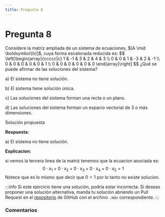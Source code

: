 ```yaml
---
title: Pregunta 8
---
```



# Pregunta 8

<div className="exercise">
Considere la matriz ampliada de un sistema de ecuaciones, $[A \mid \boldsymbol{b}]$, cuya forma escalonada reducida es:
$$
\left[\begin{array}{ccccc|c}
1 & -1 & 3 & 2 & 4 & 3 \\
0 & 0 & 1 & -3 & 2 & -1 \\
0 & 0 & 0 & 0 & 0 & 1 \\
0 & 0 & 0 & 0 & 0 & 0
\end{array}\right]
$$
¿Qué se puede afirmar de las soluciones del sistema?

a) El sistema no tiene solución.

b) El sistema tiene solución única.

c) Las soluciones del sistema forman una recta o un plano.

d) Las soluciones del sistema forman un espacio vectorial de 3 o más dimensiones.
</div>

<MDXDetails>
<summary>Solución propuesta</summary>

<div className="exercise">

**Respuesta:**

a) El sistema no tiene solución.

**Explicacion:**

si vemos la tercera linea de la matriz tenemos que la ecuacion asociada es:
$$
0\cdot x_1 + 0\cdot x_2 + 0\cdot x_3 + 0\cdot x_4 + 0\cdot x_5 = 1
$$
Notece que es lo mismo que decir que $0 = 1$ por lo tanto no existe solucion.

</div>

:::info
Si este ejercicio tiene una solución, podría estar incorrecta. Si deseas proponer una solución alternativa, manda tu solución abriendo
un Pull Request en el [repositorio](https://github.com/crow-rojas/apuntes-fundamentals/pulls) de GitHub con el archivo
`.mdx` correspondiente.
:::

</MDXDetails>

### Comentarios

<Disqus
  url="https://crow-rojas.github.io/apuntes-fundamentals/docs/mathematics/linear-algebra/exercises/2024-2/p08"
  identifier="docs/mathematics/linear-algebra/exercises/2024-2/p08"
  title="2024-2 Álgebra Lineal - Pregunta 08"
/>
